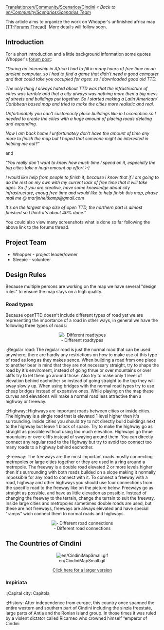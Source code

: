 [[Translation:en/Community/Scenarios/Cindini]]
''« Back to [[en/Community/Scenarios/Scenarios Team]]''

This article aims to organize the work on Whopper's unfinished africa map ([http://www.tt-forums.net/viewtopic.php?t=30769&postdays=0&postorder=asc&start=0 TT-Forums Thread]). More details will follow soon.

== Introduction ==

For a short introduction and a little background information some quotes Whopper's [http://www.tt-forums.net/viewtopic.php?t=30769 forum post]:

''"During an internship in Africa I had to fill in many hours of free time on an ancient computer, so I had to find a game that didn't need a good computer and that could take you occupied for ages: so I downloaded good old TTD.''

''The only thing I always hated about TTD was that the infrastructure of cities was terrible and that a city always was nothing more then a big mess of streets and buildings put together. So I started making a Latin American/ Caribbean based map and tried to make the cities more realistic and real.''

''Unfortunately you can't customarily place buildings like in Locomotion so I needed to create the cities with a huge amount of placing roads deleting and expanding.''

''Now I am back home I unfortunately don't have the amount of time any more to finish the map but I hoped that someone might be interested in helping me out?"''


and


''"You really don't want to know how much time I spend on it, especially the big cities take a hugh amount op effort :-)''

''I would like help from people to finish it, because I know that if I am going to do the rest on my own with my current lack of free time that it will take ages. So if you are creative, have some knowledge about city infrastructure, enoug free time and would like to help finish this map, plrase mail me @ marijnheitkamp@gmail.com''

''It's on the largest map size of open TTD, the northern part is almost finished so I think it's about 40% done."''


You could also view many screenshots what is done so far following the above link to the forums thread.

== Project Team ==

* Whopper - project leader/owner
* Sleepie - volunteer

== Design Rules ==
Because multiple persons are working on the map we have several "design rules" to ensure the map stays on a high quality.

=== Road types ===
Because openTTD doesn't include different types of road yet we are representing the importance of a road in other ways, in general we have the following three types of roads:

<center>[[File:en/Community/Scenarios/Roadtypes.jpeg|center|frame| - Different roadtypes]]</center>

:;Regular road: The regular road is just the normal road that can be used anywhere, there are hardly any restrictions on how to make use of this type of road as long as they makes sence. When building a road from one place to another bear in mind that they are not necessary straight, try to shape the road by it's enviroment, instead of going thrue or over mountains or over cliffs try to let them go around those. Also try to make only 1 level of elevation behind eachother so instead of going straight to the top they will sway slowly up. When using bridges with the normal road types try to use cheap bridges instead of expansive ones. While playing on the map these curves and elevations will make a normal road less attractive then a highway or freeway.

:;Highway: Highways are important roads between cities or inside cities. The highway is a single road that is elevated 1 level higher then it's surrounding. Inside cities you should try to not directly build buildings next to the highway but leave 1 block of space. Try to make the highway go as straight as possible without using too much elevation. Highways go thrue mountains or over cliffs instead of swaying around them. You can directly connect any regular road to the Highway but try to avoid too connect too many roads to a highway behind eachother.

:;Freeway: The freeways are the most important roads mostly connecting metropoles or large cities together or they are used in a ring around a metropole. The freeway is a double road elevated 2 or more levels higher then it's surrounding with both roads builded on a slope making it normally impossible for any road to connect with it. To connect a freeway with a road, highway and other highways you should use four connections from the specific road to the freeway like on the picture below. Freeways go as straight as possible, and have as little elevation as possible. Instead of changing the freeway to the terrain, change the terrain to suit the freeway. Inside large cities and metropoles sometimes double roads are used, but these are not freeways, freeways are always elevated and have special "ramps" wich connect them to normal roads and highways.

<center>[[File:en/Community/Scenarios/RoadConnection.jpeg|center|frame| - Different road connections]]</center>

== The Countries of Cindini ==

<center>[[File:en/CindiniMapSmall.gif]]</center>

<center>[http://www.stage-tanzania.nl/openTTDmap/CountryMap2.jpg Click here for a larger version]</center>

=== Impiriata ===
:;Capital city: Capitola

:;History: After independence from europe, this country once spanned the entire western and southern part of Cindini including the sinzia freestate, large parts of Antia and the Ronian island group. In those times it was ruled by a violent dictator called Ricarneo who crowned himself “emperor of Cindini